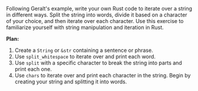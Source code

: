Following Geralt's example, write your own Rust code to iterate over a string in different ways. Split the string into words, divide it based on a character of your choice, and then iterate over each character. Use this exercise to familiarize yourself with string manipulation and iteration in Rust.



**Plan:**
1. Create a `String` or `&str` containing a sentence or phrase.
2. Use `split_whitespace` to iterate over and print each word.
3. Use `split` with a specific character to break the string into parts and print each one.
4. Use `chars` to iterate over and print each character in the string. Begin by creating your string and splitting it into words.